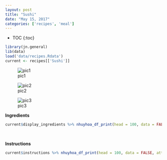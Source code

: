 ```yaml
---
layout: post
title: "Sushi"
date: "May 15, 2017"
categories: ['recipes', 'meal']
---
```


* TOC
{:toc}

```r
library(jn.general)
lib(data)
load('data/recipes.Rdata')
current <- recipes[['Sushi']]
```

![pic1](http://jnguyen92.github.io/nhuyhoa/figure/food/Sushi.JPG)

![pic2](http://jnguyen92.github.io/nhuyhoa/figure/food/Sushi2.JPG)

![pic3](http://jnguyen92.github.io/nhuyhoa/figure/food/Sushi3.JPG)




**Ingredients**

```r
current$display_ingredients %>% nhuyhoa_df_print(head = 100, data = FALSE, attribute = "class = \"presenttab\"")
```

<br>

**Instructions**

```r
current$instructions %>% nhuyhoa_df_print(head = 100, data = FALSE, attribute = "class = \"presenttabnoh\"")
```

